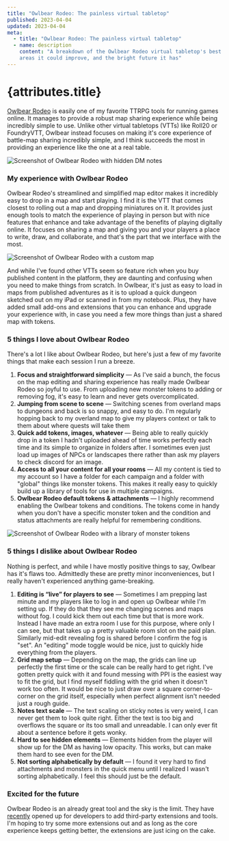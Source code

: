 ```yaml
---
title: "Owlbear Rodeo: The painless virtual tabletop"
published: 2023-04-04
updated: 2023-04-04
meta:
  - title: "Owlbear Rodeo: The painless virtual tabletop"
  - name: description
    content: "A breakdown of the Owlbear Rodeo virtual tabletop's best features, some
    areas it could improve, and the bright future it has"
---
```


# {attributes.title}

[Owlbear Rodeo](https://www.owlbear.app/) is easily one of my favorite TTRPG
tools for running games online. It manages to provide a robust map sharing
experience while being incredibly simple to use. Unlike other virtual tabletops
(VTTs) like Roll20 or FoundryVTT, Owlbear instead focuses on making it's core
experience of battle-map sharing incredibly simple, and I think succeeds the
most in providing an experience like the one at a real table.

![Screenshot of Owlbear Rodeo with hidden DM notes](/images/articles/why-i-love-owlbear-rodeo/owlbear-1.webp)

### My experience with Owlbear Rodeo

Owlbear Rodeo's streamlined and simplified map editor makes it incredibly easy
to drop in a map and start playing. I find it is the VTT that comes closest to
rolling out a map and dropping miniatures on it. It provides just enough tools
to match the experience of playing in person but with nice features that enhance
and take advantage of the benefits of playing digitally online. It focuses on
sharing a map and giving you and your players a place to write, draw, and
collaborate, and that's the part that we interface with the most.

![Screenshot of Owlbear Rodeo with a custom map](/images/articles/why-i-love-owlbear-rodeo/owlbear-3.webp)

And while I've found other VTTs seem so feature rich when you buy published
content in the platform, they are daunting and confusing when you need to make
things from scratch. In Owlbear, it's just as easy to load in maps from
published adventures as it is to upload a quick dungeon sketched out on my iPad
or scanned in from my notebook. Plus, they have added small add-ons and
extensions that you can enhance and upgrade your experience with, in case you
need a few more things than just a shared map with tokens.

### 5 things I love about Owlbear Rodeo

There's a lot I like about Owlbear Rodeo, but here's just a few of my favorite
things that make each session I run a breeze.

1. **Focus and straightforward simplicity** &mdash; As I've said a bunch, the
   focus on the map editing and sharing experience has really made Owlbear Rodeo
   so joyful to use. From uploading new monster tokens to adding or removing
   fog, it's easy to learn and never gets overcomplicated.
2. **Jumping from scene to scene** &mdash; Switching scenes from overland maps
   to dungeons and back is so snappy, and easy to do. I'm regularly hopping back
   to my overland map to give my players context or talk to them about where
   quests will take them
3. **Quick add tokens, images, whatever** &mdash; Being able to really quickly
   drop in a token I hadn't uploaded ahead of time works perfectly each time and
   its simple to organize in folders after. I sometimes even just load up images
   of NPCs or landscapes there rather than ask my players to check discord for
   an image.
4. **Access to all your content for all your rooms** &mdash; All my content is
   tied to my account so I have a folder for each campaign and a folder with
   "global" things like monster tokens. This makes it really easy to quickly
   build up a library of tools for use in multiple campaigns.
5. **Owlbear Rodeo default tokens & attachments** &mdash; I highly recommend
   enabling the Owlbear tokens and conditions. The tokens come in handy when you
   don't have a specific monster token and the condition and status attachments
   are really helpful for remembering conditions.

![Screenshot of Owlbear Rodeo with a library of monster tokens](/images/articles/why-i-love-owlbear-rodeo/owlbear-5.webp)

### 5 things I dislike about Owlbear Rodeo

Nothing is perfect, and while I have mostly positive things to say, Owlbear has
it's flaws too. Admittedly these are pretty minor inconveniences, but I really
haven't experienced anything game-breaking.

1. **Editing is “live” for players to see** &mdash; Sometimes I am prepping last
   minute and my players like to log in and open up Owlbear while I'm setting
   up. If they do that they see me changing scenes and maps without fog. I could
   kick them out each time but that is more work. Instead I have made an extra
   room I use for this purpose, where only I can see, but that takes up a pretty
   valuable room slot on the paid plan. Similarly mid-edit revealing fog is
   shared before I confirm the fog is "set". An "editing" mode toggle would be
   nice, just to quickly hide everything from the players.
2. **Grid map setup** &mdash; Depending on the map, the grids can line up
   perfectly the first time or the scale can be really hard to get right. I've
   gotten pretty quick with it and found messing with PPI is the easiest way to
   fit the grid, but I find myself fiddling with the grid when it doesn't work
   too often. It would be nice to just draw over a square corner-to-corner on
   the grid itself, especially when perfect alignment isn't needed just a rough
   guide.
3. **Notes text scale** &mdash; The text scaling on sticky notes is very weird,
   I can never get them to look quite right. Either the text is too big and
   overflows the square or its too small and unreadable. I can only ever fit
   about a sentence before it gets wonky.
4. **Hard to see hidden elements** &mdash; Elements hidden from the player will
   show up for the DM as having low opacity. This works, but can make them hard
   to see even for the DM.
5. **Not sorting alphabetically by default** &mdash; I found it very hard to
   find attachments and monsters in the quick menu until I realized I wasn't
   sorting alphabetically. I feel this should just be the default.

### Excited for the future

Owlbear Rodeo is an already great tool and the sky is the limit. They have
[recently](https://blog.owlbear.rodeo/owlbear-rodeo-2-0-beta-patch-9/) opened up
for developers to add third-party extensions and tools. I'm hoping to try some
more extensions out and as long as the core experience keeps getting better, the
extensions are just icing on the cake.
